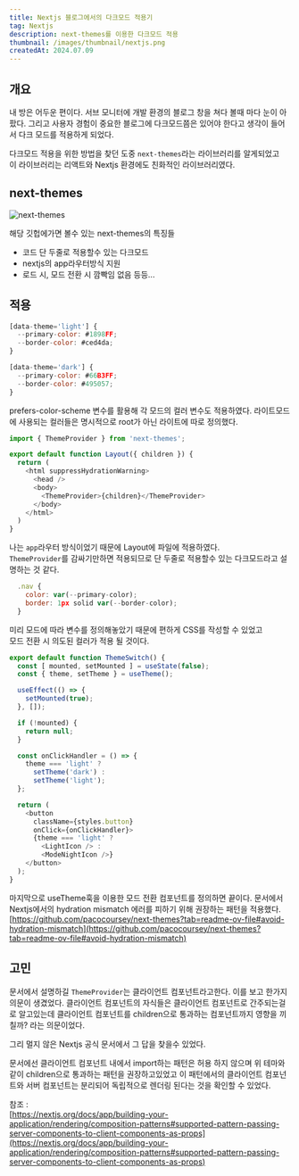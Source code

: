 ```yaml
---
title: Nextjs 블로그에서의 다크모드 적용기
tag: Nextjs
description: next-themes를 이용한 다크모드 적용
thumbnail: /images/thumbnail/nextjs.png
createdAt: 2024.07.09
---
```


## 개요

내 방은 어두운 편이다. 서브 모니터에 개발 환경의 블로그 창을 쳐다 볼때 마다 눈이 아팠다. 그리고 사용자 경험이 중요한
블로그에 다크모드쯤은 있어야 한다고 생각이 들어서 다크 모드를 적용하게 되었다.<br/>

다크모드 적용을 위한 방법을 찾던 도중 `next-themes`라는 라이브러리를 알게되었고<br/>
이 라이브러리는 리액트와 Nextjs 환경에도 친화적인 라이브러리였다.

## next-themes

![next-themes](/images/posts/Nextjs/darkmode/next-themes.png)

해당 깃헙에가면 볼수 있는 next-themes의 특징들

- 코드 단 두줄로 적용할수 있는 다크모드
- nextjs의 app라우터방식 지원
- 로드 시, 모드 전환 시 깜빡임 없음 등등...

## 적용

```javascript
[data-theme='light'] {
  --primary-color: #1898FF;
  --border-color: #ced4da;
}

[data-theme='dark'] {
  --primary-color: #66B3FF;
  --border-color: #495057;
}
```

prefers-color-scheme 변수를 활용해 각 모드의 컬러 변수도 적용하였다.
라이트모드에 사용되는 컬러들은 명시적으로 root가 아닌 라이트에 따로 정의했다.

```javascript
import { ThemeProvider } from 'next-themes';

export default function Layout({ children }) {
  return (
    <html suppressHydrationWarning>
      <head />
      <body>
        <ThemeProvider>{children}</ThemeProvider>
      </body>
    </html>
  )
}
```

나는 `app`라우터 방식이었기 때문에 Layout에 파일에 적용하였다. <br/>
`ThemeProvider`를 감싸기만하면 적용되므로 단 두줄로 적용할수 있는 다크모드라고 설명하는 것 같다.

```javascript
  .nav {
    color: var(--primary-color);
    border: 1px solid var(--border-color);
  }
```

미리 모드에 따라 변수를 정의해놓았기 때문에 편하게 CSS를 작성할 수 있었고<br/>
모드 전환 시 의도된 컬러가 적용 될 것이다.

```javascript
export default function ThemeSwitch() {
  const [ mounted, setMounted ] = useState(false);
  const { theme, setTheme } = useTheme();

  useEffect(() => {
    setMounted(true);
  }, []);

  if (!mounted) {
    return null;
  }

  const onClickHandler = () => {
    theme === 'light' ?
      setTheme('dark') :
      setTheme('light');
  };

  return (
    <button
      className={styles.button}
      onClick={onClickHandler}>
      {theme === 'light' ?
        <LightIcon /> :
        <ModeNightIcon />}
    </button>
  );
}
```

마지막으로 useTheme훅을 이용한 모드 전환 컴포넌트를 정의하면 끝이다.
문서에서 Nextjs에서의 hydration mismatch 에러를 피하기 위해 권장하는 패턴을 적용했다.<br/>
[https://github.com/pacocoursey/next-themes?tab=readme-ov-file#avoid-hydration-mismatch](https://github.com/pacocoursey/next-themes?tab=readme-ov-file#avoid-hydration-mismatch)

## 고민

문서에서 설명하길 `ThemeProvider`는 클라이언트 컴포넌트라고한다. 이를 보고 한가지 의문이 생겼었다.
클라이언트 컴포넌트의 자식들은 클라이언트 컴포넌트로 간주되는걸로 알고있는데 클라이언트 컴포넌트를 children으로
통과하는 컴포넌트까지 영향을 끼칠까? 라는 의문이었다.<br/>

그리 멀지 않은 Nextjs 공식 문서에서 그 답을 찾을수 있었다.<br/>

문서에선 클라이언트 컴포넌트 내에서 import하는 패턴은 허용 하지 않으며 위 테마와 같이 children으로 통과하는 패턴을 권장하고있었고
이 패턴에서의 클라이언트 컴포넌트와 서버 컴포넌트는 분리되어 독립적으로 렌더링 된다는 것을 확인할 수 있었다.
<br/>

참조 : <br/>
[https://nextjs.org/docs/app/building-your-application/rendering/composition-patterns#supported-pattern-passing-server-components-to-client-components-as-props](https://nextjs.org/docs/app/building-your-application/rendering/composition-patterns#supported-pattern-passing-server-components-to-client-components-as-props)